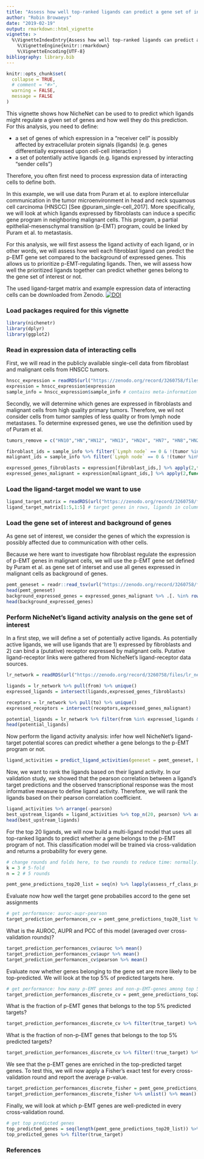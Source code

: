 ```yaml
---
title: "Assess how well top-ranked ligands can predict a gene set of interest"
author: "Robin Browaeys"
date: "2019-02-19"
output: rmarkdown::html_vignette
vignette: >
  %\VignetteIndexEntry{Assess how well top-ranked ligands can predict a gene set of interest}
    %\VignetteEngine{knitr::rmarkdown}
    %\VignetteEncoding{UTF-8}
bibliography: library.bib
---
```


<!-- github markdown built using
rmarkdown::render("vignettes/target_prediction_evaluation_geneset.Rmd", output_format = "github_document")
-->

```r
knitr::opts_chunk$set(
  collapse = TRUE,
  # comment = "#>",
  warning = FALSE,
  message = FALSE
)
```

This vignette shows how NicheNet can be used to to predict which ligands might regulate a given set of genes and how well they do this prediction. For this analysis, you need to define:

* a set of genes of which expression in a "receiver cell" is possibly affected by extracellular protein signals (ligands) (e.g. genes differentially expressed upon cell-cell interaction )
* a set of potentially active ligands (e.g. ligands expressed by interacting "sender cells")

Therefore, you often first need to process expression data of interacting cells to define both.

In this example, we will use data from Puram et al. to explore intercellular communication in the tumor microenvironment in head and neck squamous cell carcinoma (HNSCC) [See @puram_single-cell_2017]. More specifically, we will look at which ligands expressed by fibroblasts can induce a specific gene program in neighboring malignant cells. This program, a partial epithelial-mesenschymal transition (p-EMT) program, could be linked by Puram et al. to metastasis.

For this analysis, we will first assess the ligand activity of each ligand, or in other words, we will assess how well each fibroblast ligand can predict the p-EMT gene set compared to the background of expressed genes. This allows us to prioritize p-EMT-regulating ligands. Then, we will assess how well the prioritized ligands together can predict whether genes belong to the gene set of interest or not.

The used ligand-target matrix and example expression data of interacting cells can be downloaded from Zenodo. [![DOI](https://zenodo.org/badge/DOI/10.5281/zenodo.3260758.svg)](https://doi.org/10.5281/zenodo.3260758)

### Load packages required for this vignette

```r
library(nichenetr)
library(dplyr)
library(ggplot2)
```

### Read in expression data of interacting cells

First, we will read in the publicly available single-cell data from fibroblast and malignant cells from HNSCC tumors.

```r
hnscc_expression = readRDS(url("https://zenodo.org/record/3260758/files/hnscc_expression.rds"))
expression = hnscc_expression$expression
sample_info = hnscc_expression$sample_info # contains meta-information about the cells
```

Secondly, we will determine which genes are expressed in fibroblasts and malignant cells from high quality primary tumors. Therefore, we wil not consider cells from tumor samples of less quality or from lymph node metastases. To determine expressed genes, we use the definition used by of Puram et al.

```r
tumors_remove = c("HN10","HN","HN12", "HN13", "HN24", "HN7", "HN8","HN23")

fibroblast_ids = sample_info %>% filter(`Lymph node` == 0 & !(tumor %in% tumors_remove) & `non-cancer cell type` == "Fibroblast") %>% pull(cell)
malignant_ids = sample_info %>% filter(`Lymph node` == 0 & !(tumor %in% tumors_remove) & `classified  as cancer cell` == 1) %>% pull(cell)

expressed_genes_fibroblasts = expression[fibroblast_ids,] %>% apply(2,function(x){10*(2**x - 1)}) %>% apply(2,function(x){log2(mean(x) + 1)}) %>% .[. >= 4] %>% names()
expressed_genes_malignant = expression[malignant_ids,] %>% apply(2,function(x){10*(2**x - 1)}) %>% apply(2,function(x){log2(mean(x) + 1)}) %>% .[. >= 4] %>% names()
```

### Load the ligand-target model we want to use

```r
ligand_target_matrix = readRDS(url("https://zenodo.org/record/3260758/files/ligand_target_matrix.rds"))
ligand_target_matrix[1:5,1:5] # target genes in rows, ligands in columns
```


### Load the gene set of interest and background of genes

As gene set of interest, we consider the genes of which the expression is possibly affected due to communication with other cells.

Because we here want to investigate how fibroblast regulate the expression of p-EMT genes in malignant cells, we will use the p-EMT gene set defined by Puram et al. as gene set of interset and use all genes expressed in malignant cells as background of genes.


```r
pemt_geneset = readr::read_tsv(url("https://zenodo.org/record/3260758/files/pemt_signature.txt"), col_names = "gene") %>% pull(gene) %>% .[. %in% rownames(ligand_target_matrix)] # only consider genes also present in the NicheNet model - this excludes genes from the gene list for which the official HGNC symbol was not used by Puram et al.
head(pemt_geneset)
background_expressed_genes = expressed_genes_malignant %>% .[. %in% rownames(ligand_target_matrix)]
head(background_expressed_genes)
```

### Perform NicheNet's ligand activity analysis on the gene set of interest

In a first step, we will define a set of potentially active ligands. As potentially active ligands, we will use ligands that are 1) expressed by fibroblasts and 2) can bind a (putative) receptor expressed by malignant cells. Putative ligand-receptor links were gathered from NicheNet's ligand-receptor data sources.

```r
lr_network = readRDS(url("https://zenodo.org/record/3260758/files/lr_network.rds"))

ligands = lr_network %>% pull(from) %>% unique()
expressed_ligands = intersect(ligands,expressed_genes_fibroblasts)

receptors = lr_network %>% pull(to) %>% unique()
expressed_receptors = intersect(receptors,expressed_genes_malignant)

potential_ligands = lr_network %>% filter(from %in% expressed_ligands & to %in% expressed_receptors) %>% pull(from) %>% unique()
head(potential_ligands)
```

Now perform the ligand activity analysis: infer how well NicheNet's ligand-target potential scores can predict whether a gene belongs to the p-EMT program or not.

```r
ligand_activities = predict_ligand_activities(geneset = pemt_geneset, background_expressed_genes = background_expressed_genes, ligand_target_matrix = ligand_target_matrix, potential_ligands = potential_ligands)
```

Now, we want to rank the ligands based on their ligand activity. In our validation study, we showed that the pearson correlation between a ligand's target predictions and the observed transcriptional response was the most informative measure to define ligand activity. Therefore, we will rank the ligands based on their pearson correlation coefficient.

```r
ligand_activities %>% arrange(-pearson)
best_upstream_ligands = ligand_activities %>% top_n(20, pearson) %>% arrange(-pearson) %>% pull(test_ligand)
head(best_upstream_ligands)
```

For the top 20 ligands, we will now build a multi-ligand model that uses all top-ranked ligands to predict whether a gene belongs to the p-EMT program of not. This classification model will be trained via cross-validation and returns a probability for every gene. 

```r
# change rounds and folds here, to two rounds to reduce time: normally: do multiple rounds
k = 3 # 5-fold
n = 2 # 5 rounds

pemt_gene_predictions_top20_list = seq(n) %>% lapply(assess_rf_class_probabilities, folds = k, geneset = pemt_geneset, background_expressed_genes = background_expressed_genes, ligands_oi = best_upstream_ligands, ligand_target_matrix = ligand_target_matrix)
```

Evaluate now how well the target gene probabilies accord to the gene set assignments

```r
# get performance: auroc-aupr-pearson
target_prediction_performances_cv = pemt_gene_predictions_top20_list %>% lapply(classification_evaluation_continuous_pred_wrapper) %>% bind_rows() %>% mutate(round=seq(1:nrow(.)))
```

What is the AUROC, AUPR and PCC of this model (averaged over cross-validation rounds)?

```r
target_prediction_performances_cv$auroc %>% mean()
target_prediction_performances_cv$aupr %>% mean()
target_prediction_performances_cv$pearson %>% mean()
```

Evaluate now whether genes belonging to the gene set are more likely to be top-predicted. We will look at the top 5% of predicted targets here.

```r
# get performance: how many p-EMT genes and non-p-EMT-genes among top 5% predicted targets
target_prediction_performances_discrete_cv = pemt_gene_predictions_top20_list %>% lapply(calculate_fraction_top_predicted, quantile_cutoff = 0.95) %>% bind_rows() %>% ungroup() %>% mutate(round=rep(1:length(pemt_gene_predictions_top20_list), each = 2))
```

What is the fraction of p-EMT genes that belongs to the top 5% predicted targets?
```r
target_prediction_performances_discrete_cv %>% filter(true_target) %>% .$fraction_positive_predicted %>% mean()
```

What is the fraction of non-p-EMT genes that belongs to the top 5% predicted targets?
```r
target_prediction_performances_discrete_cv %>% filter(!true_target) %>% .$fraction_positive_predicted %>% mean()
```

We see that the p-EMT genes are enriched in the top-predicted target genes. To test this, we will now apply a Fisher's exact test for every cross-validation round and report the average p-value.

```r
target_prediction_performances_discrete_fisher = pemt_gene_predictions_top20_list %>% lapply(calculate_fraction_top_predicted_fisher, quantile_cutoff = 0.95) 
target_prediction_performances_discrete_fisher %>% unlist() %>% mean()
```

Finally, we will look at which p-EMT genes are well-predicted in every cross-validation round.

```r
# get top predicted genes
top_predicted_genes = seq(length(pemt_gene_predictions_top20_list)) %>% lapply(get_top_predicted_genes,pemt_gene_predictions_top20_list) %>% reduce(full_join, by = c("gene","true_target"))
top_predicted_genes %>% filter(true_target)
```

### References
